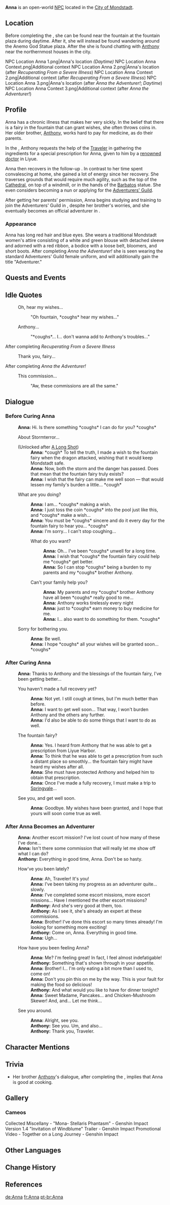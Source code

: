 {{About|the Mondstadt NPC|the Inazuma NPC|Kiminami Anna}}
{{Character Infobox
|type             = Open-World NPC
|image            = <gallery>
NPC Anna.png|Normal Outfit
NPC Anna Adventurer.png|Adventurer Outfit
</gallery>
|region           = Mondstadt
|location         = Mondstadt
|affiliation      = Adventurers' Guild
|affiliationNote  = after successful completion of ''[[Adventurer Exam: Taking Flight]]''
|sibling          = Anthony
|voiceJP          = [http://amuleto.jp/talents/akagiharuna.html Akagi Haruna ({{ja|赤木 春菜}})]<ref name="Akagi Haruna">Amuleto: [http://amuleto.jp/talents/akagiharuna.html JP VA's Profile]</ref>
}}
'''Anna''' is an open-world [[NPC]] located in the [[City of Mondstadt]].

==Location==
Before completing the {{Quest|Recuperating From a Severe Illness}}, she can be found near the fountain at the fountain plaza during daytime. After it, she will instead be found wandering around the Anemo God Statue plaza. After the {{Quest|Anna the Adventurer!}} she is found chatting with [[Anthony]] near the northernmost houses in the city.
<gallery>
NPC Location Anna 1.png|Anna's location ''(Daytime)''
NPC Location Anna Context.png|Additional context
NPC Location Anna 2.png|Anna's location (after ''Recuperating From a Severe Illness'')
NPC Location Anna Context 2.png|Additional context (after ''Recuperating From a Severe Illness'')
NPC Location Anna 3.png|Anna's location (after ''Anna the Adventurer!''; ''Daytime'')
NPC Location Anna Context 3.png|Additional context (after ''Anna the Adventurer!'')
</gallery>

==Profile==
<!--detailed story/lore information goes here-->
Anna has a chronic illness that makes her very sickly. In the belief that there is a fairy in the fountain that can grant wishes, she often throws coins in. Her older brother, [[Anthony]], works hard to pay for medicine, as do their parents.

In the {{Quest|Miracle Medicine}}, Anthony requests the help of the [[Traveler]] in gathering the ingredients for a special prescription for Anna, given to him by a [[Baizhu|renowned doctor]] in Liyue.

Anna then recovers in the follow-up {{Quest|Recuperating From a Severe Illness}}. In contrast to her time spent convalescing at home, she gained a lot of energy since her recovery. She traverses grounds that would require much agility, such as the top of the [[Favonius Cathedral|Cathedral]], on top of a windmill, or in the hands of the [[Barbatos]] statue. She even considers becoming a nun or applying for the [[Adventurers' Guild]].

After getting her parents' permission, Anna begins studying and training to join the Adventurers' Guild in {{Quest|Adventurer Exam: Battle Tactics}}, despite her brother's worries, and she eventually becomes an official adventurer in {{Quest|Anna the Adventurer!}}.

===Appearance===
Anna has long red hair and blue eyes. She wears a traditional Mondstadt women's attire consisting of a white and green blouse with detached sleeve and adorned with a red ribbon, a bodice with a loose belt, bloomers, and short boots. After completing ''Anna the Adventurer!'' she is seen wearing the standard Adventurers' Guild female uniform, and will additionally gain the title "Adventurer."

==Quests and Events==
{{Quests and Events}}

==Idle Quotes==
{{Dialogue Start}}
:{{DIcon|Idle}} Oh, hear my wishes...
::{{A|VO Anna 01.ogg}} "Oh fountain, *coughs* hear my wishes..."

:{{DIcon|Idle}} Anthony...
::{{A|VO Anna 02.ogg}} "*coughs*... I... don't wanna add to Anthony's troubles..."

;After completing ''Recuperating From a Severe Illness''
:{{DIcon|Idle}} Thank you, fairy...

;After completing ''Anna the Adventurer!''
:{{DIcon|Idle}} This commission...
::{{A|VO Anna 03.ogg}} "Aw, these commissions are all the same."
{{Dialogue End}}

==Dialogue==
===Before Curing Anna===
{{Dialogue Start}}
:'''Anna:''' Hi. Is there something *coughs* I can do for you? *coughs*
:{{DIcon}} About Stormterror...
:;(Unlocked after [[A Long Shot]])
::'''Anna:''' *cough* To tell the truth, I made a wish to the fountain fairy when the dragon attacked, wishing that it would keep Mondstadt safe.
::'''Anna:''' Now, both the storm and the danger has passed. Does that mean that the fountain fairy truly exists?
::'''Anna:''' I wish that the fairy can make me well soon &mdash; that would lessen my family's burden a little... *cough*
:{{DIcon}} What are you doing?
::'''Anna:''' I am... *coughs* making a wish.
::'''Anna:''' I just toss the coin *coughs* into the pool just like this, and *coughs* make a wish...
::'''Anna:''' You must be *coughs* sincere and do it every day for the fountain fairy to hear you... *coughs*
::'''Anna:''' I'm sorry... I can't stop coughing...
::{{DIcon}} What do you want?
:::'''Anna:''' Oh... I've been *coughs* unwell for a long time.
:::'''Anna:''' I wish that *coughs* the fountain fairy could help me *coughs* get better.
:::'''Anna:''' So I can stop *coughs* being a burden to my parents and my *coughs* brother Anthony.
::{{DIcon}} Can't your family help you?
:::'''Anna:''' My parents and my *coughs* brother Anthony have all been *coughs* really good to me...
:::'''Anna:''' Anthony works tirelessly every night
:::'''Anna:''' just to *coughs* earn money to buy medicine for me.
:::'''Anna:''' I... also want to do something for them. *coughs*
:{{DIcon}} Sorry for bothering you.
::'''Anna:''' Be well.
::'''Anna:''' I hope *coughs* all your wishes will be granted soon... *coughs*
{{Dialogue End}}

===After Curing Anna===
{{Dialogue Start}}
:'''Anna:''' Thanks to Anthony and the blessings of the fountain fairy, I've been getting better...
:{{DIcon}} You haven't made a full recovery yet?
::'''Anna:''' Not yet. I still cough at times, but I'm much better than before.
::'''Anna:''' I want to get well soon... That way, I won't burden Anthony and the others any further.
::'''Anna:''' I'd also be able to do some things that I want to do as well.
:{{DIcon}} The fountain fairy?
::'''Anna:''' Yes. I heard from Anthony that he was able to get a prescription from Liyue Harbor.
::'''Anna:''' To think that he was able to get a prescription from such a distant place so smoothly... the fountain fairy might have heard my wishes after all.
::'''Anna:''' She must have protected Anthony and helped him to obtain that prescription.
::'''Anna:''' Once I've made a fully recovery, I must make a trip to [[Springvale]]...
:{{DIcon}} See you, and get well soon.
::'''Anna:''' Goodbye. My wishes have been granted, and I hope that yours will soon come true as well.
{{Dialogue End}}

===After Anna Becomes an Adventurer===
{{Dialogue Start}}
:'''Anna:''' Another escort mission? I've lost count of how many of these I've done...
:'''Anna:''' Isn't there some commission that will really let me show off what I can do?
:'''Anthony:''' Everything in good time, Anna. Don't be so hasty.
:{{DIcon}} How've you been lately?
::'''Anna:''' Ah, Traveler! It's you!
::'''Anna:''' I've been taking my progress as an adventurer quite... slowly.
::'''Anna:''' I've completed some escort missions, more escort missions... Have I mentioned the other escort missions?
::'''Anthony:''' And she's very good at them, too.
::'''Anthony:''' As I see it, she's already an expert at these commissions.
::'''Anna:''' Brother! I've done this escort so many times already! I'm looking for something more exciting!
::'''Anthony:''' Come on, Anna. Everything in good time.
::'''Anna:''' Ugh...
:{{DIcon}} How have you been feeling Anna?
::'''Anna:''' Me? I'm feeling great! In fact, I feel almost indefatigable!
::'''Anthony:''' Something that's shown through in your appetite.
::'''Anna:''' Brother! I... I'm only eating a bit more than I used to, come on!
::'''Anna:''' Don't you pin this on me by the way. This is your fault for making the food so delicious!
::'''Anthony:''' And what would you like to have for dinner tonight?
::'''Anna:''' Sweet Madame, Pancakes... and Chicken-Mushroom Skewer! And, and... Let me think...
:{{DIcon}} See you around.
::'''Anna:''' Alright, see you.
::'''Anthony:''' See you. Um, and also...
::'''Anthony:''' Thank you, Traveler.
{{Dialogue End}}

==Character Mentions==
{{Character Mentions}}

==Trivia==
* Her brother [[Anthony]]'s dialogue, after completing the {{Quest|Miracle Medicine}}, implies that Anna is good at cooking.

==Gallery==
===Cameos===
<gallery>
Collected Miscellany - "Mona- Stellaris Phantasm" - Genshin Impact
Version 1.4 "Invitation of Windblume" Trailer - Genshin Impact
Promotional Video - Together on a Long Journey - Genshin Impact
</gallery>

==Other Languages==
{{Other Languages
|default_hidden = 1
|en      = Anna
|zhs     = 安娜
|zhs_rm  = Ānnà
|zht     = 安娜
|zht_rm  = Ānnà
|ja      = アナ
|ja_rm   = Ana
|ko      = 안나
|es      = Anna
|fr      = Anna
|ru      = Анна
|th      = Anna
|vi      = Anna
|de      = Anna
|id      = Anna
|pt      = Anna
|tr      = Anna
|it      = Anna
}}

==Change History==
{{Change History|1.0}}

==References==
{{Reflist}}

[[de:Anna]]
[[fr:Anna]]
[[pt-br:Anna]]